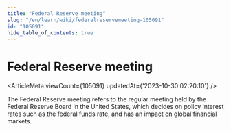 ```yaml
---
title: "Federal Reserve meeting"
slug: "/en/learn/wiki/federalreservemeeting-105091"
id: "105091"
hide_table_of_contents: true
---
```



<Breadcrumbs current="Federal Reserve meeting" />

# Federal Reserve meeting

<ArticleMeta viewCount={105091} updatedAt={'2023-10-30 02:20:10'} />
<div className='border-solid border-b border-t-0 my-4 border-[var(--ifm-color-gray-300)]' />

The Federal Reserve meeting refers to the regular meeting held by the Federal Reserve Board in the United States, which decides on policy interest rates such as the federal funds rate, and has an impact on global financial markets.
